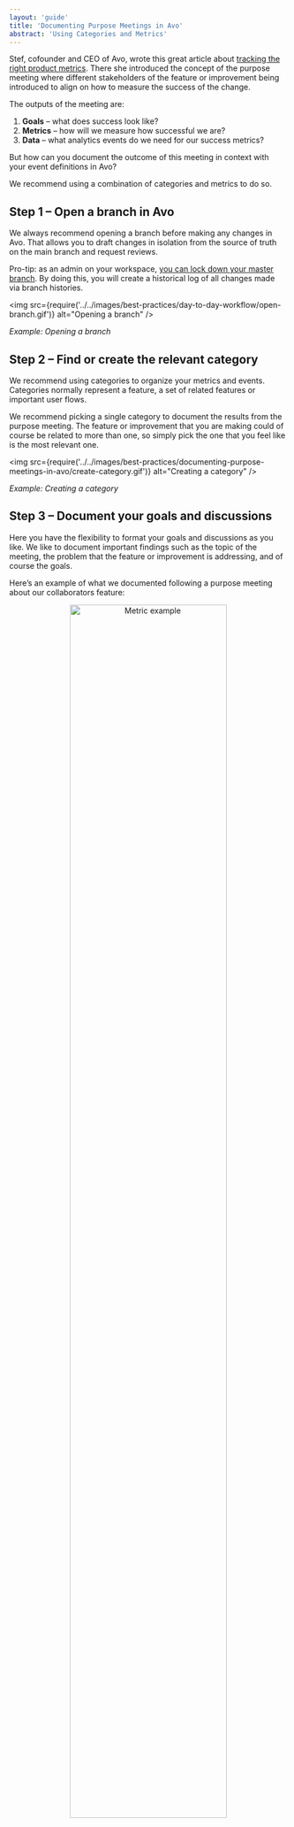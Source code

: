 ```yaml
---
layout: 'guide'
title: 'Documenting Purpose Meetings in Avo'
abstract: 'Using Categories and Metrics'
---
```




Stef, cofounder and CEO of Avo, wrote this great article about [tracking the right product metrics](https://www.avo.app/blog/tracking-the-right-product-metrics). There she introduced the concept of the purpose meeting where different stakeholders of the feature or improvement being introduced to align on how to measure the success of the change.

The outputs of the meeting are:
1. **Goals** – what does success look like?
2. **Metrics** – how will we measure how successful we are?
3. **Data** – what analytics events do we need for our success metrics?

But how can you document the outcome of this meeting in context with your event definitions in Avo?

We recommend using a combination of <Link passHref href="best-practices/organizing-metrics-and-events#a-namecategoriesa-categories"><a>categories and metrics</a></Link> to do so.


## <a name="step-1-open-a-branch"></a> Step 1 – Open a branch in Avo

We always recommend opening a branch before making any changes in Avo. That allows you to draft changes in isolation from the source of truth on the main branch and request reviews.

Pro-tip: as an admin on your workspace, [you can lock down your master branch](https://www.avo.app/blog/product-announcement-built-for-collaboration). By doing this, you will create a historical log of all changes made via branch histories.

<img
  src={require('../../images/best-practices/day-to-day-workflow/open-branch.gif')}
  alt="Opening a branch"
/>

_Example: Opening a branch_

## <a name="step-2-find-create-the-relevant-category"></a> Step 2 – Find or create the relevant category

We recommend using categories to organize your metrics and events. Categories normally represent a feature, a set of related features or important user flows. 

We recommend picking a single category to document the results from the purpose meeting. The feature or improvement that you are making could of course be related to more than one, so simply pick the one that you feel like is the most relevant one.

<img
  src={require('../../images/best-practices/documenting-purpose-meetings-in-avo/create-category.gif')}
  alt="Creating a category"
/>

_Example: Creating a category_

## <a name="step-3-document-your-goals-and-discussions"></a> Step 3 – Document your goals and discussions

Here you have the flexibility to format your goals and discussions as you like. We like to document important findings such as the topic of the meeting, the problem that the feature or improvement is addressing, and of course the goals.

Here’s an example of what we documented following a purpose meeting about our collaborators feature:

<center>
	<img
	  src={require('../../images/best-practices/documenting-purpose-meetings-in-avo/purpose-meeting-in-category-description.png')}
	  width="75%"
	  alt="Metric example"
	/>
</center>

_Example: Goals and discussions in category description field_

## <a name="step-4-add-your-metrics"></a> Step 4 – Add your metrics

Define your metric in the category (you can also add it to other categories if you want!). Currently you can define four types of metrics: funnel, segmentation, proportion and retention. This will help you remember how you intended to structure your metric in your analytics platform later, and for other people to easily do it themselves. We love self-serve analytics culture!

<center>
	<img
	  src={require('../../images/best-practices/day-to-day-workflow/metric-example.png')}
	  width="75%"
	  alt="Metric example"
	/>
</center>

_Example: Metric definition_

## <a name="step-5-add-your-events"></a> Step 5 – Add your events

Finally you are ready to add your events and structure them the way you need to for your success metrics. You can do this from either the metrics view (to help you understand which properties you need to filter or segment by) or directly in the category view.

And here’s an example of the final result:

<center>
	<img
	  src={require('../../images/best-practices/day-to-day-workflow/category-example.png')}
	  width="75%"
	  alt="Purpose meeting example"
	/>
</center>


_Example: Purpose meeting outcome_


Thoroughly documenting your Purpose Meeting outcomes and conversations is one critical step in making sure your product and analytics data stands the test of time. Sure, it’s just another step in the pipeline now, but think how much easier it will be to onboard a new team member, or to iterate on analytic choices in the future. Your data quality will thank you!

With Avo you create this single source of truth to future-proof the insights in your product analytics to create reliable data now and tomorrow. [Start using Avo today to create better data practices for tomorrow](https://www.avo.app/onboarding).
